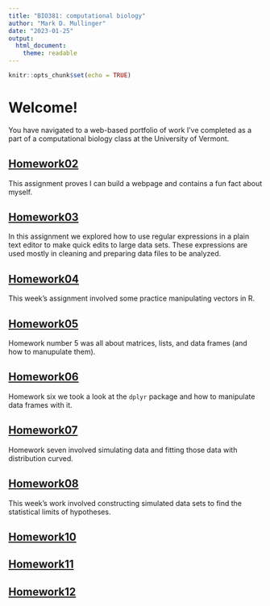 ```yaml
---
title: "BIO381: computational biology"
author: "Mark D. Mullinger"
date: "2023-01-25"
output: 
  html_document: 
    theme: readable
---
```


```r
knitr::opts_chunk$set(echo = TRUE)
```
# Welcome!

You have navigated to a web-based portfolio of work I've completed as a part of a computational biology class at the University of Vermont. 

## [Homework02](Homework02.html)

This assignment proves I can build a webpage and contains a fun fact about myself.

## [Homework03](Homework03.html)

In this assignment we explored how to use regular expressions in a plain text editor to make quick edits to large data sets. These expressions are used mostly in cleaning and preparing data files to be analyzed.

## [Homework04](Homework04.html)

This week's assignment involved some practice manipulating vectors in R.

## [Homework05](Homework05.html)

Homework number 5 was all about matrices, lists, and data frames (and how to manupulate them).

## [Homework06](Homework06.html)

Homework six we took a look at the ```dplyr``` package and how to manipulate data frames with it.

## [Homework07](Homework07.html)

Homework seven involved simulating data and fitting those data with distribution curved.

## [Homework08](Homework08.html)

This week's work involved constructing simulated data sets to find the statistical limits of hypotheses. 

## [Homework10](Homework10.html)

## [Homework11](Homework11.html)


## [Homework12](Homework12.html)